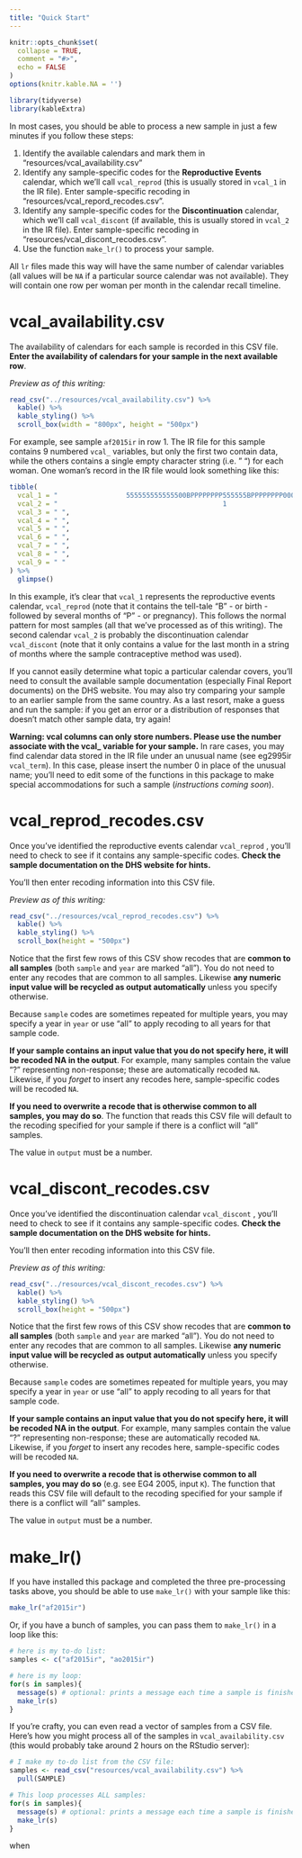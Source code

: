 ```yaml
---
title: "Quick Start"
---
```


```r
knitr::opts_chunk$set(
  collapse = TRUE,
  comment = "#>",
  echo = FALSE
)
options(knitr.kable.NA = '')

library(tidyverse)
library(kableExtra)
```

In most cases, you should be able to process a new sample in just a few minutes if you follow these steps:

  1. Identify the available calendars and mark them in "resources/vcal_availability.csv"
  2. Identify any sample-specific codes for the **Reproductive Events** calendar, which we'll call `vcal_reprod` (this is usually stored in `vcal_1` in the IR file). Enter sample-specific recoding in "resources/vcal_repord_recodes.csv".
  3. Identify any sample-specific codes for the **Discontinuation** calendar, which we'll call `vcal_discont` (if available, this is usually stored in `vcal_2` in the IR file). Enter sample-specific recoding in "resources/vcal_discont_recodes.csv". 
  4. Use the function `make_lr()` to process your sample. 
  
All `lr` files made this way will have the same number of calendar variables (all values will be `NA` if a particular source calendar was not available).  They will contain one row per woman per month in the calendar recall timeline.
  
# vcal_availability.csv

The availability of calendars for each sample is recorded in this CSV file. **Enter the availability of calendars for your sample in the next available row**. 

*Preview as of this writing:*

```r
read_csv("../resources/vcal_availability.csv") %>% 
  kable() %>% 
  kable_styling() %>% 
  scroll_box(width = "800px", height = "500px")
```

For example, see sample `af2015ir` in row 1. The IR file for this sample contains 9 numbered `vcal_` variables, but only the first two contain data, while the others contains a single empty character string (i.e. " ") for each woman. One woman's record in the IR file would look something like this: 

```r
tibble(
  vcal_1 = "                 555555555555500BPPPPPPPP555555BPPPPPPPP000000000000000000000000",
  vcal_2 = "                                         1                                      ",
  vcal_3 = " ",
  vcal_4 = " ",
  vcal_5 = " ",
  vcal_6 = " ",
  vcal_7 = " ",
  vcal_8 = " ",
  vcal_9 = " "
) %>% 
  glimpse() 
```

In this example, it's clear that `vcal_1` represents the reproductive events calendar, `vcal_reprod` (note that it contains the tell-tale "B" - or birth - followed by several months of "P" - or pregnancy). This follows the normal pattern for most samples (all that we've processed as of this writing). The second calendar `vcal_2` is probably the discontinuation calendar `vcal_discont` (note that it only contains a value for the last month in a string of months where the sample contraceptive method was used). 

If you cannot easily determine what topic a particular calendar covers, you'll need to consult the available sample documentation (especially Final Report documents) on the DHS website. You may also try comparing your sample to an earlier sample from the same country. As a last resort, make a guess and run the sample: if you get an error or a distribution of responses that doesn't match other sample data, try again! 

**Warning: vcal columns can only store numbers. Please use the number associate with the vcal_ variable for your sample.** In rare cases, you may find calendar data stored in the IR file under an unusual name (see eg2995ir `vcal_term`). In this case, please insert the number 0 in place of the unusual name; you'll need to edit some of the functions in this package to make special accommodations for such a sample (*instructions coming soon*).

# vcal_reprod_recodes.csv

Once you've identified the reproductive events calendar `vcal_reprod` , you'll need to check to see if it contains any sample-specific codes. **Check the sample documentation on the DHS website for hints.**

You'll then enter recoding information into this CSV file. 

*Preview as of this writing:*

```r
read_csv("../resources/vcal_reprod_recodes.csv") %>%
  kable() %>%
  kable_styling() %>%
  scroll_box(height = "500px")
```

Notice that the first few rows of this CSV show recodes that are **common to all samples** (both `sample` and `year` are marked "all"). You do not need to enter any recodes that are common to all samples. Likewise **any numeric input value will be recycled as output automatically** unless you specify otherwise.

Because `sample` codes are sometimes repeated for multiple years, you may specify a year in `year` or use "all" to apply recoding to all years for that sample code.

**If your sample contains an input value that you do not specify here, it will be recoded NA in the output**. For example, many samples contain the value "?" representing non-response; these are automatically recoded `NA`. Likewise, if you *forget* to insert any recodes here, sample-specific codes will be recoded `NA`. 

**If you need to overwrite a recode that is otherwise common to all samples, you may do so**. The function that reads this CSV file will default to the recoding specified for your sample if there is a conflict will "all" samples.

The value in `output` must be a number. 

# vcal_discont_recodes.csv

Once you've identified the discontinuation calendar `vcal_discont` , you'll need to check to see if it contains any sample-specific codes. **Check the sample documentation on the DHS website for hints.**

You'll then enter recoding information into this CSV file. 

*Preview as of this writing:*

```r
read_csv("../resources/vcal_discont_recodes.csv") %>%
  kable() %>%
  kable_styling() %>%
  scroll_box(height = "500px")
```

Notice that the first few rows of this CSV show recodes that are **common to all samples** (both `sample` and `year` are marked "all"). You do not need to enter any recodes that are common to all samples. Likewise **any numeric input value will be recycled as output automatically** unless you specify otherwise.

Because `sample` codes are sometimes repeated for multiple years, you may specify a year in `year` or use "all" to apply recoding to all years for that sample code.

**If your sample contains an input value that you do not specify here, it will be recoded NA in the output**. For example, many samples contain the value "?" representing non-response; these are automatically recoded `NA`. Likewise, if you *forget* to insert any recodes here, sample-specific codes will be recoded `NA`. 

**If you need to overwrite a recode that is otherwise common to all samples, you may do so** (e.g. see EG4 2005, input `K`). The function that reads this CSV file will default to the recoding specified for your sample if there is a conflict will "all" samples.

The value in `output` must be a number. 

# make_lr()

If you have installed this package and completed the three pre-processing tasks above, you should be able to use `make_lr()` with your sample like this:

```r
make_lr("af2015ir")
```

Or, if you have a bunch of samples, you can pass them to `make_lr()` in a loop like this:

```r
# here is my to-do list:
samples <- c("af2015ir", "ao2015ir")

# here is my loop:
for(s in samples){
  message(s) # optional: prints a message each time a sample is finished
  make_lr(s)
}
```

If you're crafty, you can even read a vector of samples from a CSV file. Here's how you might process all of the samples in `vcal_availability.csv` (this would probably take around 2 hours on the RStudio server):

```r
# I make my to-do list from the CSV file:
samples <- read_csv("resources/vcal_availability.csv") %>% 
  pull(SAMPLE)

# This loop processes ALL samples:
for(s in samples){
  message(s) # optional: prints a message each time a sample is finished
  make_lr(s)
}
```

{when finished, insert details about the output destination and format here}


